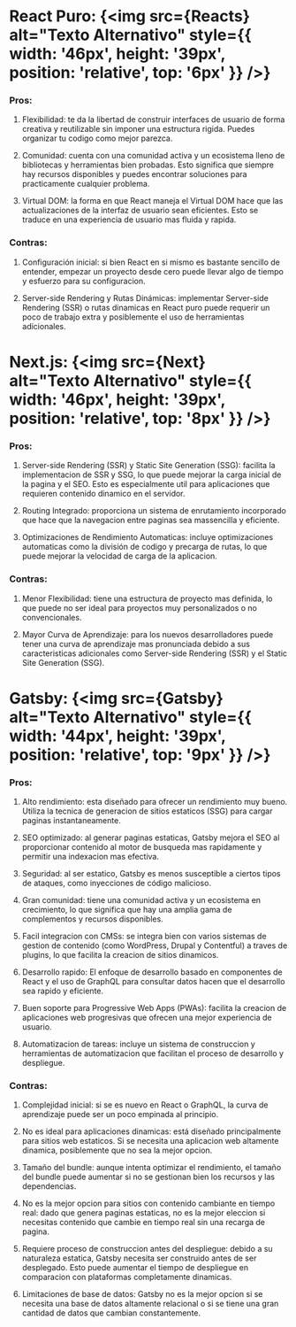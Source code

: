 
<Meta title="Comparativa Frameworks" />

# **React Puro:** {<img src={Reacts} alt="Texto Alternativo" style={{ width: '46px', height: '39px', position: 'relative', top: '6px' }} />} 

### Pros:

1. Flexibilidad: te da la libertad de construir interfaces de usuario de forma creativa y reutilizable sin imponer una estructura rigida. Puedes organizar tu codigo como mejor 
parezca.

2. Comunidad: cuenta con una comunidad activa y un ecosistema lleno de bibliotecas y herramientas bien probadas. Esto significa que siempre hay recursos disponibles y puedes 
encontrar soluciones para practicamente cualquier problema.

3. Virtual DOM: la forma en que React maneja el Virtual DOM hace que las actualizaciones de la interfaz de usuario sean eficientes. Esto se traduce en una experiencia de usuario 
mas fluida y rapida.



### Contras:

1. Configuración inicial: si bien React en si mismo es bastante sencillo de entender, empezar un proyecto desde cero puede llevar algo de tiempo y esfuerzo para su configuracion.

2. Server-side Rendering y Rutas Dinámicas: implementar Server-side Rendering (SSR) o rutas dinamicas en React puro puede requerir un poco de trabajo extra y posiblemente el uso 
de herramientas adicionales.



# **Next.js:** {<img src={Next} alt="Texto Alternativo" style={{ width: '46px', height: '39px', position: 'relative', top: '8px' }} />}

### Pros:

1. Server-side Rendering (SSR) y Static Site Generation (SSG): facilita la implementacion de SSR y SSG, lo que puede mejorar la carga inicial de la pagina y el SEO. Esto es 
especialmente util para aplicaciones que requieren contenido dinamico en el servidor.

2. Routing Integrado: proporciona un sistema de enrutamiento incorporado que hace que la navegacion entre paginas sea massencilla y eficiente.

3. Optimizaciones de Rendimiento Automaticas: incluye optimizaciones automaticas como la división de codigo y precarga de rutas, lo que puede mejorar la velocidad de carga de la 
aplicacion.

### Contras:

1. Menor Flexibilidad: tiene una estructura de proyecto mas definida, lo que puede no ser ideal para proyectos muy personalizados o no convencionales.

2. Mayor Curva de Aprendizaje: para los nuevos desarrolladores puede tener una curva de aprendizaje mas pronunciada debido a sus caracteristicas adicionales como Server-side 
Rendering (SSR) y el Static Site Generation (SSG).


# **Gatsby:** {<img src={Gatsby} alt="Texto Alternativo" style={{ width: '44px', height: '39px', position: 'relative', top: '9px' }} />}

### Pros:

1. Alto rendimiento: esta diseñado para ofrecer un rendimiento muy bueno. Utiliza la tecnica de generacion de sitios estaticos (SSG) para cargar paginas instantaneamente.

2. SEO optimizado: al generar paginas estaticas, Gatsby mejora el SEO al proporcionar contenido al motor de busqueda mas rapidamente y permitir una indexacion mas efectiva.

3. Seguridad: al ser estatico, Gatsby es menos susceptible a ciertos tipos de ataques, como inyecciones de código malicioso.

4. Gran comunidad: tiene una comunidad activa y un ecosistema en crecimiento, lo que significa que hay una amplia gama de complementos y recursos disponibles.

5. Facil integracion con CMSs: se integra bien con varios sistemas de gestion de contenido (como WordPress, Drupal y Contentful) a traves de plugins, lo que facilita la creacion 
de sitios dinamicos.

6. Desarrollo rapido: El enfoque de desarrollo basado en componentes de React y el uso de GraphQL para consultar datos hacen que el desarrollo sea rapido y eficiente.

7. Buen soporte para Progressive Web Apps (PWAs): facilita la creacion de aplicaciones web progresivas que ofrecen una mejor experiencia de usuario.

8. Automatizacion de tareas: incluye un sistema de construccion y herramientas de automatizacion que facilitan el proceso de desarrollo y despliegue.

### Contras:

1. Complejidad inicial: si se es nuevo en React o GraphQL, la curva de aprendizaje puede ser un poco empinada al principio.

2. No es ideal para aplicaciones dinamicas: está diseñado principalmente para sitios web estaticos. Si se necesita una aplicacion web altamente dinamica, posiblemente que no sea la 
mejor opcion.

3. Tamaño del bundle: aunque intenta optimizar el rendimiento, el tamaño del bundle puede aumentar si no se gestionan bien los recursos y las dependencias.

4. No es la mejor opcion para sitios con contenido cambiante en tiempo real: dado que genera paginas estaticas, no es la mejor eleccion si necesitas contenido que cambie en tiempo 
real sin una recarga de pagina.

5. Requiere proceso de construccion antes del despliegue: debido a su naturaleza estatica, Gatsby necesita ser construido antes de ser desplegado. Esto puede aumentar el tiempo de
despliegue en comparacion con plataformas completamente dinamicas.

6. Limitaciones de base de datos: Gatsby no es la mejor opcion si se necesita una base de datos altamente relacional o si se tiene una gran cantidad de datos que cambian 
constantemente.